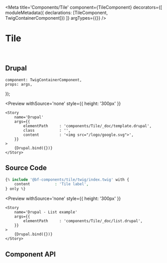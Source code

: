 


<Meta 
    title='Components/Tile' 
    component={TileComponent}
    decorators={[
        moduleMetadata({ declarations: [TileComponent, TwigContainerComponent]})
    ]}
    argTypes={{}}
/>


# Tile

<br/>

## Drupal

    component: TwigContainerComponent,
    props: args,
});

<Preview
    withSource='none'
    style={{ height: '300px' }}
>
    <Story 
        name='Drupal'
        args={{ 
            elementPath     : 'components/Tile/_doc/template.drupal',
            class           : '',
            content         : '<img src="/logo/google.svg">',
        }}
    >
        {Drupal.bind({})}
    </Story>
</Preview>


## Source Code

```php
{% include '@bf-components/tile/twig/index.twig' with {
    content           : 'Tile label',
} only %}
```

<Preview
    withSource='none'
    style={{ height: '300px' }}
>
    <Story 
        name='Drupal - List example'
        args={{ 
            elementPath     : 'components/Tile/_doc/list.drupal',
        }}
    >
        {Drupal.bind({})}
    </Story>
</Preview>

## Component API

<Props of={TileComponent} />